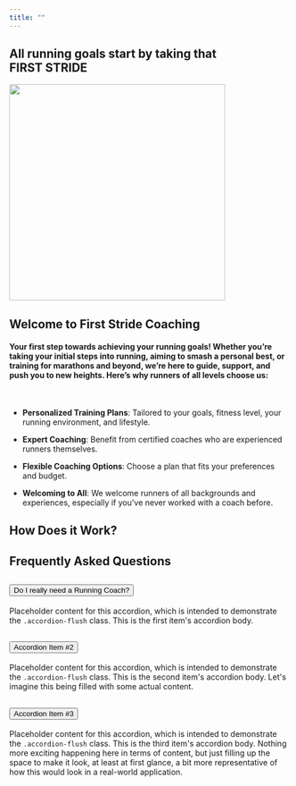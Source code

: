 ```yaml
---
title: ""
---
```


```{=html}
<h2>All running goals start by taking that<br><span class="highlight">FIRST STRIDE</span></h2>
```
![](images/logo.png){fig-align="center" width="387"}

## Welcome to **First Stride Coaching**

#### Your first step towards achieving your running goals! Whether you're taking your initial steps into running, aiming to smash a personal best, or training for marathons and beyond, we're here to guide, support, and push you to new heights. Here's why runners of all levels choose us:

<br>

::: custom-list-container
::: custom-list
-   **Personalized Training Plans**: Tailored to your goals, fitness level, your running environment, and lifestyle.

-   **Expert Coaching**: Benefit from certified coaches who are experienced runners themselves.

-   **Flexible Coaching Options**: Choose a plan that fits your preferences and budget.

-   **Welcoming to All**: We welcome runners of all backgrounds and experiences, especially if you've never worked with a coach before.
:::
:::

## How Does it Work?

## Frequently Asked Questions

```{=html}
<div class="accordion accordion-flush" id="accordionFlushExample">
  <div class="accordion-item">
    <h2 class="accordion-header">
      <button class="accordion-button collapsed" type="button" data-bs-toggle="collapse" data-bs-target="#flush-collapseOne" aria-expanded="false" aria-controls="flush-collapseOne">
        Do I really need a Running Coach?
      </button>
    </h2>
    <div id="flush-collapseOne" class="accordion-collapse collapse" data-bs-parent="#accordionFlushExample">
      <div class="accordion-body">Placeholder content for this accordion, which is intended to demonstrate the <code>.accordion-flush</code> class. This is the first item's accordion body.</div>
    </div>
  </div>
  <div class="accordion-item">
    <h2 class="accordion-header">
      <button class="accordion-button collapsed" type="button" data-bs-toggle="collapse" data-bs-target="#flush-collapseTwo" aria-expanded="false" aria-controls="flush-collapseTwo">
        Accordion Item #2
      </button>
    </h2>
    <div id="flush-collapseTwo" class="accordion-collapse collapse" data-bs-parent="#accordionFlushExample">
      <div class="accordion-body">Placeholder content for this accordion, which is intended to demonstrate the <code>.accordion-flush</code> class. This is the second item's accordion body. Let's imagine this being filled with some actual content.</div>
    </div>
  </div>
  <div class="accordion-item">
    <h2 class="accordion-header">
      <button class="accordion-button collapsed" type="button" data-bs-toggle="collapse" data-bs-target="#flush-collapseThree" aria-expanded="false" aria-controls="flush-collapseThree">
        Accordion Item #3
      </button>
    </h2>
    <div id="flush-collapseThree" class="accordion-collapse collapse" data-bs-parent="#accordionFlushExample">
      <div class="accordion-body">Placeholder content for this accordion, which is intended to demonstrate the <code>.accordion-flush</code> class. This is the third item's accordion body. Nothing more exciting happening here in terms of content, but just filling up the space to make it look, at least at first glance, a bit more representative of how this would look in a real-world application.</div>
    </div>
  </div>
</div>
```
